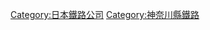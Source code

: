 {{Commonscat|Kanagawa Rinkai Railway}}
{{DEFAULTSORT:Kanagawa Rinkai Railway}}
[[Category:日本鐵路公司|Category:日本鐵路公司]]
[[Category:神奈川縣鐵路|Category:神奈川縣鐵路]]